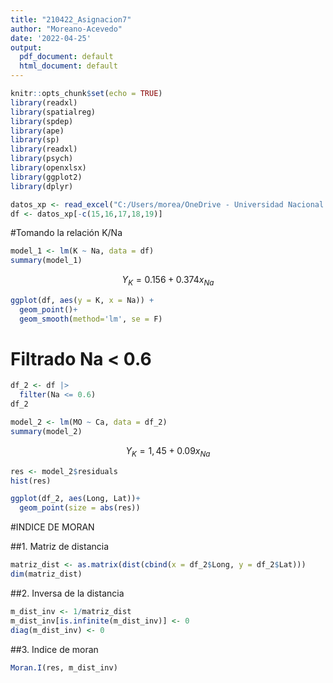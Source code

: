 ---
title: "210422_Asignacion7"
author: "Moreano-Acevedo"
date: '2022-04-25'
output:
  pdf_document: default
  html_document: default
---

```{r setup, include=FALSE, warning=FALSE, message=FALSE}
knitr::opts_chunk$set(echo = TRUE)
library(readxl)
library(spatialreg)
library(spdep)
library(ape)
library(sp)
library(readxl)
library(psych) 
library(openxlsx)
library(ggplot2)
library(dplyr)
```

```{r}
datos_xp <- read_excel("C:/Users/morea/OneDrive - Universidad Nacional de Colombia/Documentos/UNAL/2022-1S/Computación Estadistica/RStudio/RStudio_CE/XPABLO.xlsx")
df <- datos_xp[-c(15,16,17,18,19)]
```

#Tomando la relación K/Na


```{r}
model_1 <- lm(K ~ Na, data = df) 
summary(model_1)
```

$$Y_{K} = 0.156 + 0.374x_{Na}$$
```{r}
ggplot(df, aes(y = K, x = Na)) +
  geom_point()+
  geom_smooth(method='lm', se = F)
```

# Filtrado Na < 0.6

```{r}
df_2 <- df |>
  filter(Na <= 0.6)
df_2
```
```{r}
model_2 <- lm(MO ~ Ca, data = df_2) 
summary(model_2)
```
$$Y_{K} = 1,45 + 0.09x_{Na}$$

```{r}
res <- model_2$residuals
hist(res)
```
```{r}
ggplot(df_2, aes(Long, Lat))+
  geom_point(size = abs(res))
```


#INDICE DE MORAN

##1. Matriz de distancia

```{r}
matriz_dist <- as.matrix(dist(cbind(x = df_2$Long, y = df_2$Lat)))
dim(matriz_dist)
```
##2. Inversa de la distancia

```{r}
m_dist_inv <- 1/matriz_dist
m_dist_inv[is.infinite(m_dist_inv)] <- 0
diag(m_dist_inv) <- 0
```

##3. Indice de moran

```{r}
Moran.I(res, m_dist_inv) 
```
